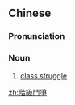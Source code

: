 {{also|阶级斗争}}
==Chinese==
{{zh-forms|s=阶级斗争|type=22}}

===Pronunciation===
{{zh-pron
|m=jiējí dòuzhēng
|c=gaai1 kap1 dau3 zang1
|cat=n
}}

===Noun===
{{zh-noun}}

# {{lb|zh|communism}} [[class struggle]]

[[zh:階級鬥爭]]